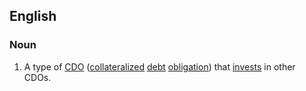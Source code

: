 ==English==

===Noun===
{{en-noun|head=[[CDO]]-[[squared]]}}

# {{context|finance|lang=en}} A type of [[CDO]] ([[collateralized]] [[debt]] [[obligation]]) that [[invest]]s in other CDOs.